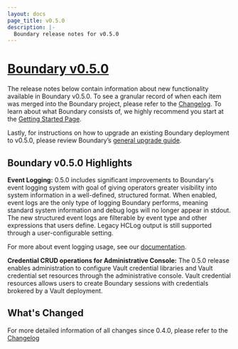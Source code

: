 ```yaml
---
layout: docs
page_title: v0.5.0
description: |-
  Boundary release notes for v0.5.0
---
```


# [Boundary v0.5.0](https://www.boundaryproject.io/downloads)

The release notes below contain information about new functionality available in Boundary v0.5.0.
To see a granular record of when each item was merged into the Boundary project, please refer to the [Changelog](https://github.com/hashicorp/boundary/blob/main/CHANGELOG.md).
To learn about what Boundary consists of, we highly recommend you start at the [Getting Started Page](/docs/getting-started).

Lastly, for instructions on how to upgrade an existing Boundary deployment to v0.5.0, please review Boundary’s [general upgrade guide](https://learn.hashicorp.com/tutorials/boundary/upgrade-version).

## Boundary v0.5.0 Highlights

**Event Logging:** 0.5.0 includes significant improvements to Boundary's event logging system with goal of giving operators greater visibility into system information in a well-defined, structured format.
When enabled, event logs are the only type of logging Boundary performs, meaning standard system information and debug logs will no longer appear in stdout.
The new structured event logs are filterable by event type and other expressions that users define. Legacy HCLog output is still supported through a user-configurable setting.

For more about event logging usage, see our [documentation](https://www.boundaryproject.io/docs/configuration/events/overview).

**Credential CRUD operations for Administrative Console:** The 0.5.0 release enables administration to configure Vault credential libraries and Vault credential set resources through the administrative console.
Vault credential resources allows users to create Boundary sessions with credentials brokered by a Vault deployment.

## What's Changed

For more detailed information of all changes since 0.4.0, please refer to the [Changelog](https://github.com/hashicorp/boundary/blob/main/CHANGELOG.md)
